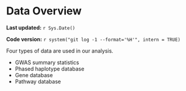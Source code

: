 # Data Overview

**Last updated:** `r Sys.Date()`

**Code version:** `r system("git log -1 --format='%H'", intern = TRUE)`

Four types of data are used in our analysis.

- GWAS summary statistics
- Phased haplotype database 
- Gene database
- Pathway database


